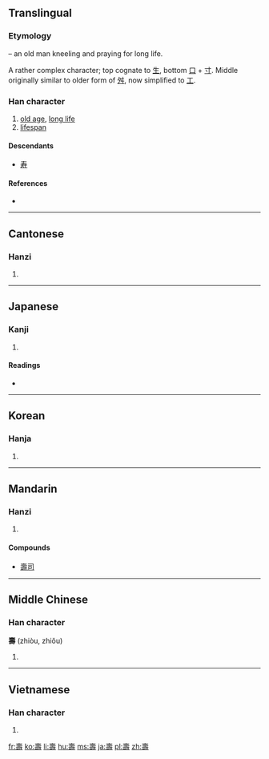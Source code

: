 {{also|寿}}
==Translingual==
{{Hani-forms|[[寿]]|壽}}
===Etymology===
{{liushu|i}} – an old man kneeling and praying for long life.

A rather complex character; top cognate to [[生]], bottom [[口]] + [[寸]]. Middle originally similar to older form of [[舛]], now simplified to [[工]].

===Han character===
{{Han char|rn=33|rad=士|as=11|sn=14|four=4064<sub>1</sub>|canj=土弓一戈 (GNMI)}}

# [[old age]], [[long life]]
# [[lifespan]]

====Descendants====
* [[寿]]

====References====
* {{Han ref|kx=0244.040|dkj=05672|dj=0484.100|hdz=10483.100|uh=58FD|ud=22781|bh=B9D8|bd=47576}}

----

==Cantonese==

===Hanzi===
{{yue-hanzi|jyut=|y=sau6|sim=寿}}

# {{defn|lang=yue|sort=士11}}

----

==Japanese==

===Kanji===
{{ja-kanji|grade=|rs=士11}}

# {{defn|lang=ja|sort=士11}}

====Readings====
* {{ja-readings|on=ジュ (ju), ジュウ (jū), ス (su), シュウ (shū)|kun=[[ことぶき]] (kotobuki), [[ひさしい]] (hisashii), [[ことほぐ]] (kotohogu)}}

----

==Korean==

===Hanja===
{{ko-hanja|hangeul=[[수]]|rv=su|mr=su}}

# {{defn|lang=ko|sort=士11}}

----

==Mandarin==

===Hanzi===
{{cmn-hanzi|sim=寿|pin=[[shòu]] ([[shou4]])|wg=shou<sup>4</sup>}}

# {{defn|lang=cmn|sort=士11}}

====Compounds====
* [[壽司]]

----

==Middle Chinese==

===Han character===
'''壽''' (zhiòu, zhiǒu)

# {{defn|lang=zhx-mid|sort=士11}}

----

==Vietnamese==

===Han character===
{{vi-hantu|[[thọ]]|rs=士11}}

# {{defn|lang=vi|sort=士11}}

[[fr:壽]]
[[ko:壽]]
[[li:壽]]
[[hu:壽]]
[[ms:壽]]
[[ja:壽]]
[[pl:壽]]
[[zh:壽]]